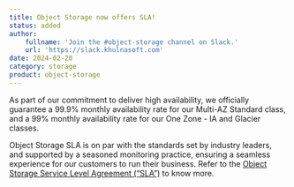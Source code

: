 ```yaml
---
title: Object Storage now offers SLA!
status: added
author:
    fullname: 'Join the #object-storage channel on Slack.'
    url: 'https://slack.khulnasoft.com'
date: 2024-02-20
category: storage
product: object-storage
---
```


As part of our commitment to deliver high availability, we officially guarantee a 99.9% monthly availability rate for our Multi-AZ Standard class, and a 99% monthly availability rate for our One Zone - IA and Glacier classes. 

Object Storage SLA is on par with the standards set by industry leaders, and supported by a seasoned monitoring practice, ensuring a seamless experience for our customers to run their business. 
Refer to the [Object Storage Service Level Agreement (“SLA”)](https://www.khulnasoft.com/en/object-storage/sla/) to know more.

